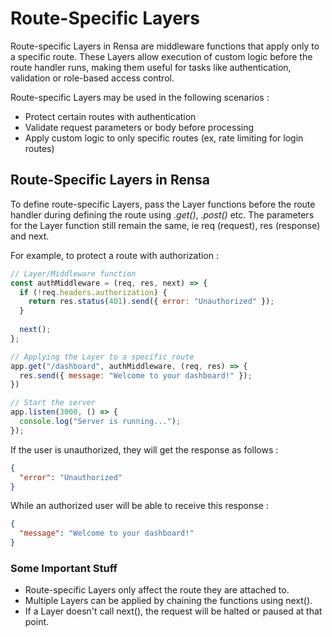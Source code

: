 # Route-Specific Layers

Route-specific Layers in Rensa are middleware functions that apply only to a specific route. These Layers allow execution of custom logic before the route handler runs, making them useful for tasks like authentication, validation or role-based access control.

Route-specific Layers may be used in the following scenarios :
- Protect certain routes with authentication
- Validate request parameters or body before processing
- Apply custom logic to only specific routes (ex, rate limiting for login routes)

## Route-Specific Layers in Rensa

To define route-specific Layers, pass the Layer functions before the route handler during defining the route using _.get()_, _.post()_ etc. The parameters for the Layer function still remain the same, ie req (request), res (response) and next.

For example, to protect a route with authorization :
```js
// Layer/Middleware function
const authMiddleware = (req, res, next) => {
  if (!req.headers.authorization) {
    return res.status(401).send({ error: "Unauthorized" });
  }
  
  next();
};

// Applying the Layer to a specific route
app.get("/dashboard", authMiddleware, (req, res) => {
  res.send({ message: "Welcome to your dashboard!" });
})

// Start the server
app.listen(3000, () => {
  console.log("Server is running...");
});
```

If the user is unauthorized, they will get the response as follows :
```json
{
  "error": "Unauthorized"
}
```
While an authorized user will be able to receive this response :
```json
{
  "message": "Welcome to your dashboard!"
}
```

### Some Important Stuff

- Route-specific Layers only affect the route they are attached to.
- Multiple Layers can be applied by chaining the functions using next().
- If a Layer doesn't call next(), the request will be halted or paused at that point.
